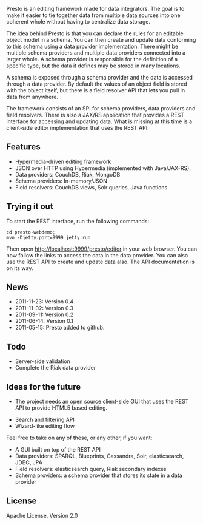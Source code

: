Presto is an editing framework made for data integrators. The goal is to make it easier to tie together data from multiple data sources into one coherent whole without having to centralize data storage.

The idea behind Presto is that you can declare the rules for an editable object model in a schema. You can then create and update data conforming to this schema using a data provider implementation. There might be multiple schema providers and multiple data providers connected into a larger whole. A schema provider is responsible for the definition of a specific type, but the data it defines may be stored in many locations.

A schema is exposed through a schema provider and the data is accessed through a data provider. By default the values of an object field is stored with the object itself, but there is a field resolver API that lets you pull in data from anywhere.

The framework consists of an SPI for schema providers, data providers and field resolvers. There is also a JAX/RS application that provides a REST interface for accessing and updating data. What is missing at this time is a client-side editor implementation that uses the REST API.

== Features ==

* Hypermedia-driven editing framework
* JSON over HTTP using Hypermedia (implemented with Java/JAX-RS).
* Data providers: CouchDB, Riak, MongoDB
* Schema providers: In-memory/JSON
* Field resolvers: CouchDB views, Solr queries, Java functions

== Trying it out ==

To start the REST interface, run the following commands:

 cd presto-webdemo;
 mvn -Djetty.port=9999 jetty:run</nowiki>

Then open http://localhost:9999/presto/editor in your web browser. You can now follow the links to access the data in the data provider. You can also use the REST API to create and update data also. The API documentation is on its way.

== News ==

* 2011-11-23: Version 0.4
* 2011-11-02: Version 0.3
* 2011-09-11: Version 0.2
* 2011-06-14: Version 0.1
* 2011-05-15: Presto added to github.

== Todo ==

* Server-side validation
* Complete the Riak data provider

== Ideas for the future ==

* The project needs an open source client-side GUI that uses the REST API to provide HTML5 based editing.

* Search and filtering API
* Wizard-like editing flow

Feel free to take on any of these, or any other, if you want:

* A GUI built on top of the REST API
* Data providers: SPARQL, Blueprints, Cassandra, Solr, elasticsearch, JDBC, JPA
* Field resolvers: elasticsearch query, Riak secondary indexes
* Schema providers: a schema provider that stores its state in a data provider

== License ==
Apache License, Version 2.0
